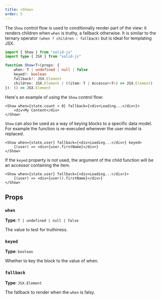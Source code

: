 ```yaml
---
title: <Show>
order: 5
---
```


The `Show` control flow is used to conditionally render part of the view: it renders children when `when` is truthy, a fallback otherwise. It is similar to the ternary operator `(when ? children : fallback)` but is ideal for templating JSX.

```ts
import { Show } from "solid-js"
import type { JSX } from "solid-js"

function Show<T>(props: {
	when: T | undefined | null | false
	keyed?: boolean
	fallback?: JSX.Element
	children: JSX.Element | ((item: T | Accessor<T>) => JSX.Element)
}): () => JSX.Element
```

Here's an example of using the `Show` control flow:

```tsx
<Show when={state.count > 0} fallback={<div>Loading...</div>}>
	<div>My Content</div>
</Show>
```

`Show` can also be used as a way of keying blocks to a specific data model. For example the function is re-executed whenever the user model is replaced.

```tsx
<Show when={state.user} fallback={<div>Loading...</div>} keyed>
	{(user) => <div>{user.firstName}</div>}
</Show>
```

If the `keyed` property is not used, the argument of the child function will be an accessor containing the item.

```tsx
<Show when={state.user} fallback={<div>Loading...</div>}>
	{(user) => <div>{user().firstName}</div>}
</Show>
```

## Props

### `when`

**Type**: `T | undefined | null | false`

The value to test for truthiness.

### `keyed`

**Type**: `boolean`

Whether to key the block to the value of when.

### `fallback`

**Type**: `JSX.Element`

The fallback to render when the `when` is falsy.
